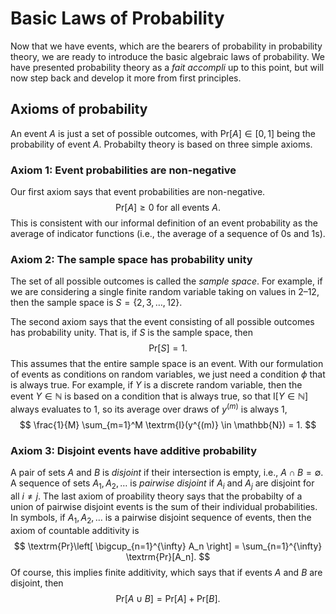 # Basic Laws of Probability

Now that we have events, which are the bearers of probability in
probability theory, we are ready to introduce the basic algebraic laws
of probability.  We have presented probability theory as a *fait
accompli* up to this point, but will now step back and develop it more
from first principles.

## Axioms of probability

An event $A$ is just a set of possible outcomes, with $\textrm{Pr}[A]
\in [0, 1]$ being the probability of event $A$.  Probabilty theory is
based on three simple axioms.

### Axiom 1: Event probabilities are non-negative

Our first axiom says that event probabilities are non-negative.
$$
\textrm{Pr}[A] \geq 0 \textrm{ for all events } A.
$$
This is consistent with our informal definition of an event
probability as the average of indicator functions (i.e., the average
of a sequence of 0s and 1s).




### Axiom 2: The sample space has probability unity

The set of all possible outcomes is called the *sample space*.  For
example, if we are considering a single finite random variable taking
on values in 2--12, then the sample space is $S = \{ 2, 3, \ldots, 12
\}$.

The second axiom says that the event consisting of all possible
outcomes has probability unity.  That is, if $S$ is the sample space, then
$$
\textrm{Pr}[S] = 1.
$$
This assumes that the entire sample space is an event. With our
formulation of events as conditions on random variables, we just need
a condition $\phi$ that is always true.  For example, if $Y$ is a
discrete random variable, then the event $Y \in \mathbb{N}$ is based
on a condition that is always true, so that $\mathrm{I}[Y \in
\mathbb{N}]$ always evaluates to 1, so its average over draws of
$y^{(m)}$ is always 1, 
$$
\frac{1}{M} \sum_{m=1}^M \textrm{I}(y^{(m)} \in \mathbb{N})
= 1.
$$


### Axiom 3: Disjoint events have additive probability

A pair of sets $A$ and $B$ is *disjoint* if their intersection is
empty, i.e., $A \cap B = \emptyset$.  A sequence of sets $A_1, A_2,
\ldots$ is *pairwise disjoint* if $A_i$ and $A_j$ are disjoint for all
$i \neq j$.  The last axiom of proability theory says that the
probabilty of a union of pairwise disjoint events is the sum of their
individual probabilities.  In symbols, if $A_1, A_2, \ldots$ is a
pairwise disjoint sequence of events, then the axiom of countable
additivity is
$$
\textrm{Pr}\left[ \bigcup_{n=1}^{\infty} A_n \right]
    = \sum_{n=1}^{\infty} \textrm{Pr}[A_n].
$$
Of course, this implies finite additivity, which says that if events
$A$ and $B$ are disjoint, then
$$
\textrm{Pr}[A \cup B] = \textrm{Pr}[A] + \textrm{Pr}[B].
$$

